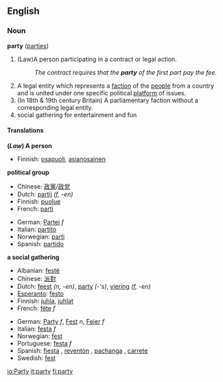 ==English==

{{rank|spirit|sometimes|account|453|party|sight|electronic|sea}}

===Noun===
'''party''' ([[parties]])

#(Law)A person participating in a contract or legal action.
#:''The contract requires that the '''party''' of the first part pay the fee.''
#A legal entity which represents a [[faction]] of the [[people]] from a country and is united under one specific political [[platform]] of issues.
#(In 18th & 19th century Britain) A parliamentary faction without a corresponding legal entity.
#social gathering for entertainment and fun

====Translations====
'''(''Law'') A person'''
{{top}}
*Finnish: [[osapuoli]], [[asianosainen]]
{{mid}}
{{bottom}}

'''political group'''
{{top}}
*Chinese: [[政黨]]/[[政党]]
*Dutch: [[partij]] ''(f, -en)''
*Finnish: [[puolue]]
*French: [[parti]] {{n}}
{{mid}}
*German: [[Partei]] ''f''
*Italian: [[partito]] {{n}}
*Norwegian: [[parti]] {{n}}
*Spanish: [[partido]] {{m}}
{{bottom}}

<!--Uncomment when adding first translation
'''a parliamentary faction'''
{{top}}
{{mid}}
{{bottom}}
-->

'''a social gathering'''
{{top}}
*Albanian: [[festë]]
*Chinese: [[派對]]
*Dutch: [[feest]] ''(n, -en)'', [[party]] ''(-'s)'', [[viering]] ''(f, -en)''
*[[Esperanto]]: [[festo]]
*Finnish: [[juhla]], [[juhlat]]
*French: [[fête]] ''f''
{{mid}}
*German: [[Party]] ''f'', [[Fest]] ''n'', [[Feier]] ''f''
*Italian: [[festa]] ''f''
*Norwegian: [[fest]] {{m}}
*Portuguese: [[festa]] ''f''
*Spanish: [[fiesta]] {{f}}, [[reventón]] {{m}}, [[pachanga]] {{f}}, [[carrete]] {{m}}
*Swedish: [[fest]]
{{bottom}}

[[io:Party]]
[[it:party]]
[[fi:party]]